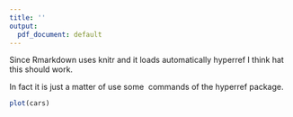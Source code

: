 ```yaml
---
title: ''
output:
  pdf_document: default
---
```


  
Since Rmarkdown uses knitr and it loads automatically hyperref I think hat this should work.

In fact it is just a matter of use some \LaTeX\ commands of the hyperref package.

```r
plot(cars)
```


\begin{Form}
\TextField{Name}
\end{Form}

